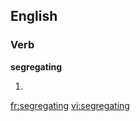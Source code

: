 ==English==

===Verb===
'''segregating'''

# {{present participle of|[[segregate]]}}

[[fr:segregating]]
[[vi:segregating]]